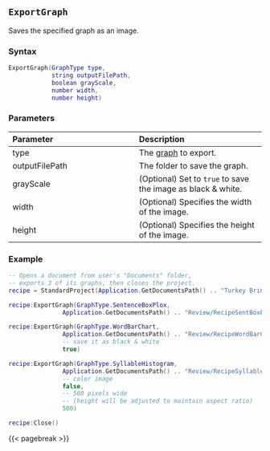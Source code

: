 ## `ExportGraph` {#standard-exportgraph}

Saves\index{Graphs!exporting} the specified graph as an image.

### Syntax {-}

``` .lua
ExportGraph(GraphType type,
            string outputFilePath,
            boolean grayScale,
            number width,
            number height)
```

### Parameters {-}

**Parameter** | **Description**
| :-- | :-- |
type | The [graph](#graphtype) to export.
outputFilePath | The folder to save the graph.
grayScale | (Optional) Set to `true` to save the image as black &amp; white.
width | (Optional) Specifies the width of the image.
height | (Optional) Specifies the height of the image.

### Example {-}

``` .lua
-- Opens a document from user's "Documents" folder,
-- exports 3 of its graphs, then closes the project.
recipe = StandardProject(Application.GetDocumentsPath() .. "Turkey Brining.docx")

recipe:ExportGraph(GraphType.SentenceBoxPlox,
               Application.GetDocumentsPath() .. "Review/RecipeSentBoxPlot.png")

recipe:ExportGraph(GraphType.WordBarChart,
               Application.GetDocumentsPath() .. "Review/RecipeWordBarChart.png",
               -- save it as black & white
               true)

recipe:ExportGraph(GraphType.SyllableHistogram,
               Application.GetDocumentsPath() .. "Review/RecipeSyllableHistogram.png",
               -- color image
               false,
               -- 500 pixels wide
               -- (height will be adjusted to maintain aspect ratio)
               500)

recipe:Close()
```

{{< pagebreak >}}


